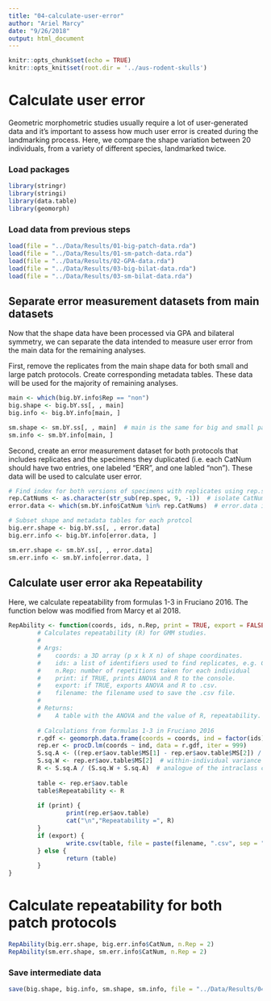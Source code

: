 ```yaml
---
title: "04-calculate-user-error"
author: "Ariel Marcy"
date: "9/26/2018"
output: html_document
---
```


```r
knitr::opts_chunk$set(echo = TRUE)
knitr::opts_knit$set(root.dir = '../aus-rodent-skulls')
```
# Calculate user error
Geometric morphometric studies usually require a lot of user-generated data and it's important to assess how much user error is created during the landmarking process. Here, we compare the shape variation between 20 individuals, from a variety of different species, landmarked twice.

### Load packages
```r
library(stringr)
library(stringi)
library(data.table)
library(geomorph)
```

### Load data from previous steps
```r
load(file = "../Data/Results/01-big-patch-data.rda")
load(file = "../Data/Results/01-sm-patch-data.rda")
load(file = "../Data/Results/02-GPA-data.rda")
load(file = "../Data/Results/03-big-bilat-data.rda")
load(file = "../Data/Results/03-sm-bilat-data.rda")
```

## Separate error measurement datasets from main datasets
Now that the shape data have been processed via GPA and bilateral symmetry, we can separate the data intended to measure user error from the main data for the remaining analyses. 

First, remove the replicates from the main shape data for both small and large patch protocols. Create corresponding metadata tables. These data will be used for the majority of remaining analyses.
```r
main <- which(big.bY.info$Rep == "non")
big.shape <- big.bY.ss[, , main]
big.info <- big.bY.info[main, ]

sm.shape <- sm.bY.ss[, , main]  # main is the same for big and small patch protocols, tested with all.equal()
sm.info <- sm.bY.info[main, ]
```

Second, create an error measurement dataset for both protocols that includes replicates and the specimens they duplicated (i.e. each CatNum should have two entries, one labeled "ERR", and one labled "non"). These data will be used to calculate user error. 
```r
# Find index for both versions of specimens with replicates using rep.spec list make in script 01.
rep.CatNums <- as.character(str_sub(rep.spec, 9, -1))  # isolate CatNum
error.data <- which(sm.bY.info$CatNum %in% rep.CatNums)  # error.data is the same for small and big patch protocols, tested with all.equal()

# Subset shape and metadata tables for each protcol
big.err.shape <- big.bY.ss[, , error.data]
big.err.info <- big.bY.info[error.data, ]

sm.err.shape <- sm.bY.ss[, , error.data]
sm.err.info <- sm.bY.info[error.data, ]
```

## Calculate user error aka Repeatability
Here, we calculate repeatability from formulas 1-3 in Fruciano 2016. The function below was modified from Marcy et al 2018. 
```r
RepAbility <- function(coords, ids, n.Rep, print = TRUE, export = FALSE, filename = NULL) {
        # Calculates repeatability (R) for GMM studies.
        #
        # Args:
        #    coords: a 3D array (p x k X n) of shape coordinates.
        #    ids: a list of identifiers used to find replicates, e.g. CatNum.
        #    n.Rep: number of repetitions taken for each individual
        #    print: if TRUE, prints ANOVA and R to the console.
        #    export: if TRUE, exports ANOVA and R to .csv.
        #    filename: the filename used to save the .csv file.
        #
        # Returns:
        #    A table with the ANOVA and the value of R, repeatability.
        
        # Calculations from formulas 1-3 in Fruciano 2016
        r.gdf <- geomorph.data.frame(coords = coords, ind = factor(ids))
        rep.er <- procD.lm(coords ~ ind, data = r.gdf, iter = 999)
        S.sq.A <- ((rep.er$aov.table$MS[1] - rep.er$aov.table$MS[2]) / n.Rep)  # among-individuals variance component: 
        S.sq.W <- rep.er$aov.table$MS[2]  # within-individual variance
        R <- S.sq.A / (S.sq.W + S.sq.A)  # analogue of the intraclass correlation coeffiecent
        
        table <- rep.er$aov.table
        table$Repeatability <- R
        
        if (print) {
                print(rep.er$aov.table)
                cat("\n","Repeatability =", R)
        }
        if (export) {
                write.csv(table, file = paste(filename, ".csv", sep = ""))
        } else {
                return (table)
        }
}
```

# Calculate repeatability for both patch protocols
```r
RepAbility(big.err.shape, big.err.info$CatNum, n.Rep = 2)
RepAbility(sm.err.shape, sm.err.info$CatNum, n.Rep = 2)
```

### Save intermediate data
```r
save(big.shape, big.info, sm.shape, sm.info, file = "../Data/Results/04-data-for-analyses.rda")
```